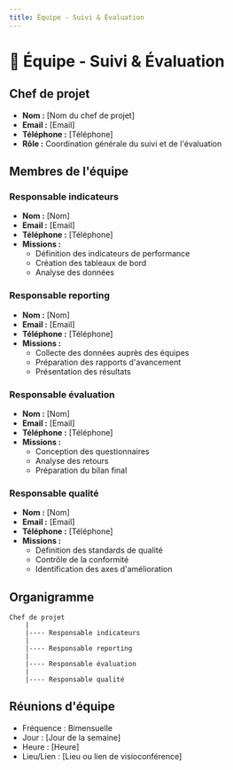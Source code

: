 ```yaml
---
title: Équipe - Suivi & Évaluation
---
```


# 👥 Équipe - Suivi & Évaluation

## Chef de projet
- **Nom :** [Nom du chef de projet]
- **Email :** [Email]
- **Téléphone :** [Téléphone]
- **Rôle :** Coordination générale du suivi et de l'évaluation

## Membres de l'équipe

### Responsable indicateurs
- **Nom :** [Nom]
- **Email :** [Email]
- **Téléphone :** [Téléphone]
- **Missions :**
  - Définition des indicateurs de performance
  - Création des tableaux de bord
  - Analyse des données

### Responsable reporting
- **Nom :** [Nom]
- **Email :** [Email]
- **Téléphone :** [Téléphone]
- **Missions :**
  - Collecte des données auprès des équipes
  - Préparation des rapports d'avancement
  - Présentation des résultats

### Responsable évaluation
- **Nom :** [Nom]
- **Email :** [Email]
- **Téléphone :** [Téléphone]
- **Missions :**
  - Conception des questionnaires
  - Analyse des retours
  - Préparation du bilan final

### Responsable qualité
- **Nom :** [Nom]
- **Email :** [Email]
- **Téléphone :** [Téléphone]
- **Missions :**
  - Définition des standards de qualité
  - Contrôle de la conformité
  - Identification des axes d'amélioration

## Organigramme

```
Chef de projet
    |
    |---- Responsable indicateurs
    |
    |---- Responsable reporting
    |
    |---- Responsable évaluation
    |
    |---- Responsable qualité
```

## Réunions d'équipe
- Fréquence : Bimensuelle
- Jour : [Jour de la semaine]
- Heure : [Heure]
- Lieu/Lien : [Lieu ou lien de visioconférence]
